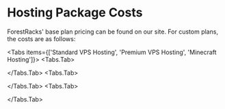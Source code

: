 
# Hosting Package Costs

ForestRacks' base plan pricing can be found on our site. For custom plans, the costs are as follows:

<Tabs items={['Standard VPS Hosting', 'Premium VPS Hosting', 'Minecraft Hosting']}>
  <Tabs.Tab>

  </Tabs.Tab>
  <Tabs.Tab>
    
  </Tabs.Tab>
  <Tabs.Tab>
    
  </Tabs.Tab>
</Tabs>
